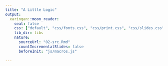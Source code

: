 ```yaml
---
title: "A Little Logic"
output:
  xaringan::moon_reader:
    seal: false
    css: ["default", "css/fonts.css", "css/print.css", "css/slides.css"]
    lib_dir: libs
    nature:
      sourceUrl: "02-src.Rmd"
      countIncrementalSlides: false
      beforeInit: "js/macros.js"
      
---
```

